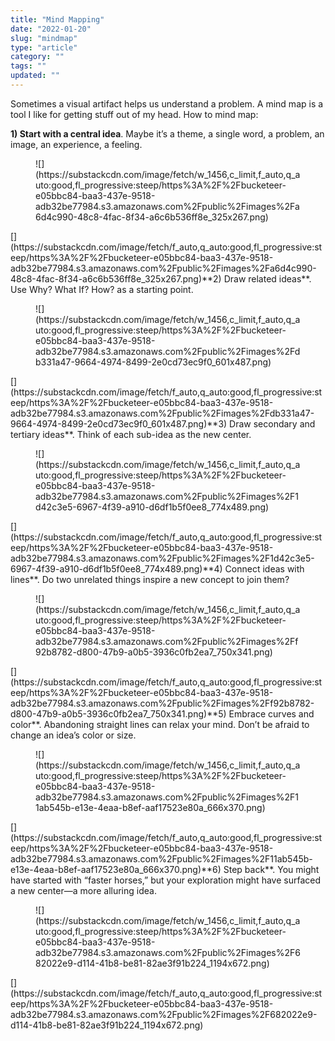 ```yaml
---
title: "Mind Mapping"
date: "2022-01-20"
slug: "mindmap"
type: "article"
category: ""
tags: ""
updated: ""
---
```


Sometimes a visual artifact helps us understand a problem. A mind map is a tool I like for getting stuff out of my head. How to mind map:

**1) Start with a central idea**. Maybe it’s a theme, a single word, a problem, an image, an experience, a feeling.

<div class="wp-block-image"><figure class="aligncenter">![](https://substackcdn.com/image/fetch/w_1456,c_limit,f_auto,q_auto:good,fl_progressive:steep/https%3A%2F%2Fbucketeer-e05bbc84-baa3-437e-9518-adb32be77984.s3.amazonaws.com%2Fpublic%2Fimages%2Fa6d4c990-48c8-4fac-8f34-a6c6b536ff8e_325x267.png)</figure></div>[](https://substackcdn.com/image/fetch/f_auto,q_auto:good,fl_progressive:steep/https%3A%2F%2Fbucketeer-e05bbc84-baa3-437e-9518-adb32be77984.s3.amazonaws.com%2Fpublic%2Fimages%2Fa6d4c990-48c8-4fac-8f34-a6c6b536ff8e_325x267.png)**2) Draw related ideas**. Use Why? What If? How? as a starting point.

<div class="wp-block-image"><figure class="aligncenter">![](https://substackcdn.com/image/fetch/w_1456,c_limit,f_auto,q_auto:good,fl_progressive:steep/https%3A%2F%2Fbucketeer-e05bbc84-baa3-437e-9518-adb32be77984.s3.amazonaws.com%2Fpublic%2Fimages%2Fdb331a47-9664-4974-8499-2e0cd73ec9f0_601x487.png)</figure></div>[](https://substackcdn.com/image/fetch/f_auto,q_auto:good,fl_progressive:steep/https%3A%2F%2Fbucketeer-e05bbc84-baa3-437e-9518-adb32be77984.s3.amazonaws.com%2Fpublic%2Fimages%2Fdb331a47-9664-4974-8499-2e0cd73ec9f0_601x487.png)**3) Draw secondary and tertiary ideas**. Think of each sub-idea as the new center.

<div class="wp-block-image"><figure class="aligncenter">![](https://substackcdn.com/image/fetch/w_1456,c_limit,f_auto,q_auto:good,fl_progressive:steep/https%3A%2F%2Fbucketeer-e05bbc84-baa3-437e-9518-adb32be77984.s3.amazonaws.com%2Fpublic%2Fimages%2F1d42c3e5-6967-4f39-a910-d6df1b5f0ee8_774x489.png)</figure></div>[](https://substackcdn.com/image/fetch/f_auto,q_auto:good,fl_progressive:steep/https%3A%2F%2Fbucketeer-e05bbc84-baa3-437e-9518-adb32be77984.s3.amazonaws.com%2Fpublic%2Fimages%2F1d42c3e5-6967-4f39-a910-d6df1b5f0ee8_774x489.png)**4) Connect ideas with lines**. Do two unrelated things inspire a new concept to join them?

<div class="wp-block-image"><figure class="aligncenter">![](https://substackcdn.com/image/fetch/w_1456,c_limit,f_auto,q_auto:good,fl_progressive:steep/https%3A%2F%2Fbucketeer-e05bbc84-baa3-437e-9518-adb32be77984.s3.amazonaws.com%2Fpublic%2Fimages%2Ff92b8782-d800-47b9-a0b5-3936c0fb2ea7_750x341.png)</figure></div>[](https://substackcdn.com/image/fetch/f_auto,q_auto:good,fl_progressive:steep/https%3A%2F%2Fbucketeer-e05bbc84-baa3-437e-9518-adb32be77984.s3.amazonaws.com%2Fpublic%2Fimages%2Ff92b8782-d800-47b9-a0b5-3936c0fb2ea7_750x341.png)**5) Embrace curves and color**. Abandoning straight lines can relax your mind. Don’t be afraid to change an idea’s color or size.

<div class="wp-block-image"><figure class="aligncenter">![](https://substackcdn.com/image/fetch/w_1456,c_limit,f_auto,q_auto:good,fl_progressive:steep/https%3A%2F%2Fbucketeer-e05bbc84-baa3-437e-9518-adb32be77984.s3.amazonaws.com%2Fpublic%2Fimages%2F11ab545b-e13e-4eaa-b8ef-aaf17523e80a_666x370.png)</figure></div>[](https://substackcdn.com/image/fetch/f_auto,q_auto:good,fl_progressive:steep/https%3A%2F%2Fbucketeer-e05bbc84-baa3-437e-9518-adb32be77984.s3.amazonaws.com%2Fpublic%2Fimages%2F11ab545b-e13e-4eaa-b8ef-aaf17523e80a_666x370.png)**6) Step back**. You might have started with “faster horses,” but your exploration might have surfaced a new center—a more alluring idea.

<div class="wp-block-image"><figure class="aligncenter">![](https://substackcdn.com/image/fetch/w_1456,c_limit,f_auto,q_auto:good,fl_progressive:steep/https%3A%2F%2Fbucketeer-e05bbc84-baa3-437e-9518-adb32be77984.s3.amazonaws.com%2Fpublic%2Fimages%2F682022e9-d114-41b8-be81-82ae3f91b224_1194x672.png)</figure></div>[](https://substackcdn.com/image/fetch/f_auto,q_auto:good,fl_progressive:steep/https%3A%2F%2Fbucketeer-e05bbc84-baa3-437e-9518-adb32be77984.s3.amazonaws.com%2Fpublic%2Fimages%2F682022e9-d114-41b8-be81-82ae3f91b224_1194x672.png)